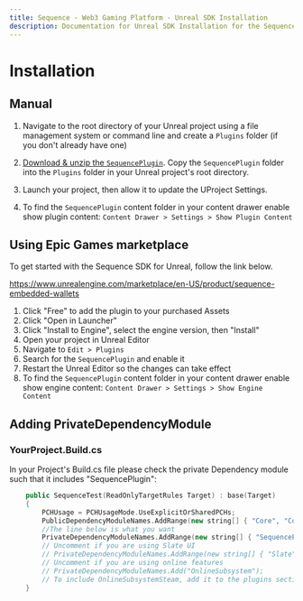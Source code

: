 ```yaml
---
title: Sequence - Web3 Gaming Platform - Unreal SDK Installation
description: Documentation for Unreal SDK Installation for the Sequence infrastructure stack for web3 gaming.
---
```


# Installation

## Manual

1. Navigate to the root directory of your Unreal project using a file management system or command line and create a `Plugins` folder (if you don't already have one)

2. [Download & unzip the `SequencePlugin`](https://github.com/0xsequence/sequence-unreal/releases). Copy the `SequencePlugin` folder into the `Plugins` folder in your Unreal project's root directory.

3. Launch your project, then allow it to update the UProject Settings.

4. To find the `SequencePlugin` content folder in your content drawer enable show plugin content: `Content Drawer > Settings > Show Plugin Content`

## Using Epic Games marketplace

To get started with the Sequence SDK for Unreal, follow the link below.

https://www.unrealengine.com/marketplace/en-US/product/sequence-embedded-wallets

1. Click "Free" to add the plugin to your purchased Assets
2. Click "Open in Launcher"
3. Click "Install to Engine", select the engine version, then "Install"
4. Open your project in Unreal Editor
5. Navigate to `Edit > Plugins`
6. Search for the `SequencePlugin` and enable it
7. Restart the Unreal Editor so the changes can take effect
8. To find the `SequencePlugin` content folder in your content drawer enable show engine content: `Content Drawer > Settings > Show Engine Content`

## Adding PrivateDependencyModule 

### YourProject.Build.cs

In your Project's Build.cs file please check the private Dependency module such that it includes "SequencePlugin":

```cpp
    public SequenceTest(ReadOnlyTargetRules Target) : base(Target)
    {
        PCHUsage = PCHUsageMode.UseExplicitOrSharedPCHs;
		PublicDependencyModuleNames.AddRange(new string[] { "Core", "CoreUObject", "Engine", "InputCore" });
        //The line below is what you want
		PrivateDependencyModuleNames.AddRange(new string[] { "SequencePlugin" });
		// Uncomment if you are using Slate UI
		// PrivateDependencyModuleNames.AddRange(new string[] { "Slate", "SlateCore" });
		// Uncomment if you are using online features
		// PrivateDependencyModuleNames.Add("OnlineSubsystem");
		// To include OnlineSubsystemSteam, add it to the plugins section in your uproject file with the Enabled attribute set to true
	}
```
